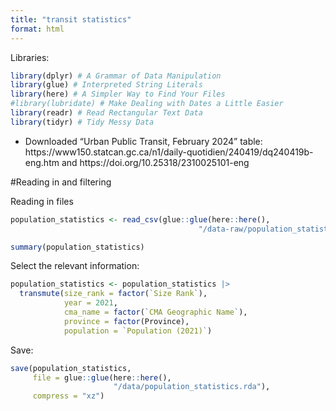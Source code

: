 ```yaml
---
title: "transit statistics"
format: html
---
```


Libraries:
```r
library(dplyr) # A Grammar of Data Manipulation
library(glue) # Interpreted String Literals
library(here) # A Simpler Way to Find Your Files
#library(lubridate) # Make Dealing with Dates a Little Easier
library(readr) # Read Rectangular Text Data
library(tidyr) # Tidy Messy Data
```

- Downloaded "Urban Public Transit, February 2024" table: https://www150.statcan.gc.ca/n1/daily-quotidien/240419/dq240419b-eng.htm and https://doi.org/10.25318/2310025101-eng 

#Reading in and filtering

Reading in files
```r
population_statistics <- read_csv(glue::glue(here::here(),
                                          "/data-raw/population_statistics.csv"))
```

```r
summary(population_statistics)
```

Select the relevant information:
```r
population_statistics <- population_statistics |>
  transmute(size_rank = factor(`Size Rank`),
            year = 2021,
            cma_name = factor(`CMA Geographic Name`),
            province = factor(Province),
            population = `Population (2021)`)
```

Save:
```r
save(population_statistics,
     file = glue::glue(here::here(),
                       "/data/population_statistics.rda"),
     compress = "xz")
```




